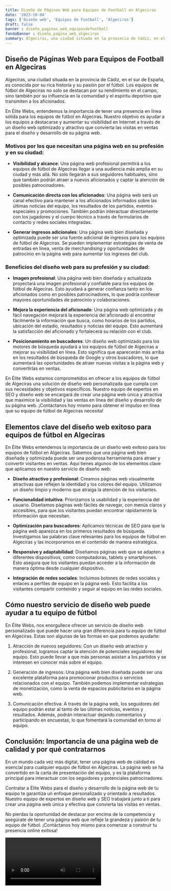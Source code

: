 ```yaml
---
title: Diseño de Páginas Web para Equipos de Football en Algeciras
date: '2023-10-04'
tags: ['Diseño web', 'Equipos de Football', 'Algeciras']
draft: false
banner : diseño_paginas_web_equiposdefootball
fondoBanner : diseño_pagina_web_algeciras
summary: Algeciras, una ciudad situada en la provincia de Cádiz, en el sur de España, es conocida por su rica historia y su pasión por el fútbol. Los equipos de fútbol de Algeciras no solo se destacan por su rendimiento en el campo, sino también por su influencia en la comunidad y el espíritu deportivo que transmiten a los aficionados.
---
```


## Diseño de Páginas Web para Equipos de Football en Algeciras

Algeciras, una ciudad situada en la provincia de Cádiz, en el sur de España, es conocida por su rica historia y su pasión por el fútbol. Los equipos de fútbol de Algeciras no solo se destacan por su rendimiento en el campo, sino también por su influencia en la comunidad y el espíritu deportivo que transmiten a los aficionados.

En Élite Webs, entendemos la importancia de tener una presencia en línea sólida para los equipos de fútbol en Algeciras. Nuestro objetivo es ayudar a los equipos a destacarse y aumentar su visibilidad en Internet a través de un diseño web optimizado y atractivo que convierta las visitas en ventas para el diseño y desarrollo de su página web.

### Motivos por los que necesitan una página web en su profesión y en su ciudad:

- **Visibilidad y alcance**: Una página web profesional permitirá a los equipos de fútbol de Algeciras llegar a una audiencia más amplia en su ciudad y más allá. No solo llegarán a sus seguidores habituales, sino que también podrán atraer a nuevos aficionados y captar la atención de posibles patrocinadores.

- **Comunicación directa con los aficionados**: Una página web será un canal efectivo para mantener a los aficionados informados sobre las últimas noticias del equipo, los resultados de los partidos, eventos especiales y promociones. También podrán interactuar directamente con los jugadores y el cuerpo técnico a través de formularios de contacto y redes sociales integradas.

- **Generar ingresos adicionales**: Una página web bien diseñada y optimizada puede ser una fuente adicional de ingresos para los equipos de fútbol de Algeciras. Se pueden implementar estrategias de venta de entradas en línea, venta de merchandising y oportunidades de patrocinio en la página web para aumentar los ingresos del club.

### Beneficios del diseño web para su profesión y su ciudad:

- **Imagen profesional**: Una página web bien diseñada y actualizada proyectará una imagen profesional y confiable para los equipos de fútbol de Algeciras. Esto ayudará a generar confianza tanto en los aficionados como en posibles patrocinadores, lo que podría conllevar mayores oportunidades de patrocinio y colaboraciones.

- **Mejora la experiencia del aficionado**: Una página web optimizada y de fácil navegación mejorará la experiencia del aficionado al encontrar fácilmente la información que busca, como horarios de los partidos, ubicación del estadio, resultados y noticias del equipo. Esto aumentará la satisfacción del aficionado y fortalecerá su relación con el club.

- **Posicionamiento en buscadores**: Un diseño web optimizado para los motores de búsqueda ayudará a los equipos de fútbol de Algeciras a mejorar su visibilidad en línea. Esto significa que aparecerán más arriba en los resultados de búsqueda de Google y otros buscadores, lo que aumentará las oportunidades de atraer nuevas visitas a la página web y convertirlas en ventas.

En Élite Webs estamos comprometidos en ofrecer a los equipos de fútbol de Algeciras una solución de diseño web personalizada que cumpla con sus necesidades y objetivos específicos. Nuestro equipo de expertos en SEO y diseño web se encargará de crear una página web única y atractiva que maximice la visibilidad y las ventas en línea del diseño y desarrollo de su página web. ¡Contáctanos hoy mismo para obtener el impulso en línea que su equipo de fútbol de Algeciras necesita!

<GifSeo />

<Cta />

## Elementos clave del diseño web exitoso para equipos de fútbol en Algeciras
En Élite Webs entendemos la importancia de un diseño web exitoso para los equipos de fútbol en Algeciras. Sabemos que una página web bien diseñada y optimizada puede ser una poderosa herramienta para atraer y convertir visitantes en ventas. Aquí tienes algunos de los elementos clave que aplicamos en nuestro servicio de diseño web:

- **Diseño atractivo y profesional**: Creamos páginas web visualmente atractivas que reflejen la identidad y los colores del equipo. Utilizamos un diseño limpio y moderno que atraiga la atención de los visitantes.

- **Funcionalidad intuitiva**: Priorizamos la usabilidad y la experiencia del usuario. Diseñamos páginas web fáciles de navegar, con menús claros y accesibles, para que los visitantes puedan encontrar rápidamente la información que necesitan.

- **Optimización para buscadores**: Aplicamos técnicas de SEO para que la página web aparezca en los primeros resultados de búsqueda. Investigamos las palabras clave relevantes para los equipos de fútbol en Algeciras y las incorporamos en el contenido de manera estratégica.

- **Responsive y adaptabilidad**: Diseñamos páginas web que se adapten a diferentes dispositivos, como computadoras, tablets y smartphones. Esto asegura que los visitantes puedan acceder a la información de manera óptima desde cualquier dispositivo.

- **Integración de redes sociales**: Incluimos botones de redes sociales y enlaces a perfiles de equipo en la página web. Esto facilita a los visitantes compartir contenido y seguir al equipo en las redes sociales.

## Cómo nuestro servicio de diseño web puede ayudar a tu equipo de fútbol
En Élite Webs, nos enorgullece ofrecer un servicio de diseño web personalizado que puede hacer una gran diferencia para tu equipo de fútbol en Algeciras. Estas son algunas de las formas en que podemos ayudarte:

1. Atracción de nuevos seguidores: Con un diseño web atractivo y profesional, logramos captar la atención de potenciales seguidores del equipo. Esto puede llevar a que más personas asistan a los partidos y se interesen en conocer más sobre el equipo.

2. Generación de ingresos: Una página web bien diseñada puede ser una excelente plataforma para promocionar productos o servicios relacionados con el equipo. También podemos implementar estrategias de monetización, como la venta de espacios publicitarios en la página web.

3. Comunicación efectiva: A través de la página web, los seguidores del equipo podrán estar al tanto de las últimas noticias, eventos y resultados. Además, podrán interactuar dejando comentarios y participando en encuestas, lo que fomentará la comunidad en torno al equipo.

## Conclusión: Importancia de una página web de calidad y por qué contratarnos
En un mundo cada vez más digital, tener una página web de calidad es esencial para cualquier equipo de fútbol en Algeciras. La página web se ha convertido en la carta de presentación del equipo, y es la plataforma principal para interactuar con los seguidores y potenciales patrocinadores.

Contratar a Élite Webs para el diseño y desarrollo de la página web de tu equipo te garantiza un enfoque personalizado y orientado a resultados. Nuestro equipo de expertos en diseño web y SEO trabajará junto a ti para crear una página web única y efectiva que convierta las visitas en ventas.

No pierdas la oportunidad de destacar por encima de la competencia y asegúrate de tener una página web que refleje la grandeza y pasión de tu equipo de fútbol. ¡Contáctanos hoy mismo para comenzar a construir tu presencia online exitosa!

<Video />

<CtaBot job='Equipos de Football' city='Algeciras'/>

<Gmaps query='Algeciras+españa+maps' />